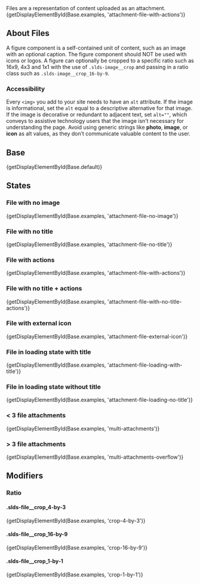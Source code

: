 
<div className="doc lead">
  Files are a representation of content uploaded as an attachment.
</div>

<CodeView exampleOnly>
  {getDisplayElementById(Base.examples, 'attachment-file-with-actions')}
</CodeView>

## About Files

A figure component is a self-contained unit of content, such as an image with an optional caption. The figure component should NOT be used with icons or logos. A figure can optionally be cropped to a specific ratio such as 16x9, 4x3 and 1x1 with the use of `.slds-image__crop` and passing in a ratio class such as `.slds-image__crop_16-by-9`.

### Accessibility

Every `<img>` you add to your site needs to have an `alt` attribute. If the image is informational, set the `alt` equal to a descriptive alternative for that image. If the image is decorative or redundant to adjacent text, set `alt=""`, which conveys to assistive technology users that the image isn’t necessary for understanding the page. Avoid using generic strings like **photo**, **image**, or **icon** as alt values, as they don’t communicate valuable content to the user.

## Base

<CodeView>
  {getDisplayElementById(Base.default)}
</CodeView>

## States

### File with no image

<CodeView>
  {getDisplayElementById(Base.examples, 'attachment-file-no-image')}
</CodeView>

### File with no title

<CodeView>
  {getDisplayElementById(Base.examples, 'attachment-file-no-title')}
</CodeView>

### File with actions

<CodeView>
  {getDisplayElementById(Base.examples, 'attachment-file-with-actions')}
</CodeView>

### File with no title + actions

<CodeView>
  {getDisplayElementById(Base.examples, 'attachment-file-with-no-title-actions')}
</CodeView>

### File with external icon

<CodeView>
  {getDisplayElementById(Base.examples, 'attachment-file-external-icon')}
</CodeView>

### File in loading state with title

<CodeView>
  {getDisplayElementById(Base.examples, 'attachment-file-loading-with-title')}
</CodeView>

### File in loading state without title

<CodeView>
  {getDisplayElementById(Base.examples, 'attachment-file-loading-no-title')}
</CodeView>

### < 3 file attachments

<CodeView>
  {getDisplayElementById(Base.examples, 'multi-attachments')}
</CodeView>

### > 3 file attachments

<CodeView>
  {getDisplayElementById(Base.examples, 'multi-attachments-overflow')}
</CodeView>

## Modifiers

### Ratio

#### .slds-file__crop_4-by-3

<CodeView>
  {getDisplayElementById(Base.examples, 'crop-4-by-3')}
</CodeView>

#### .slds-file__crop_16-by-9

<CodeView>
  {getDisplayElementById(Base.examples, 'crop-16-by-9')}
</CodeView>

#### .slds-file__crop_1-by-1

<CodeView>
  {getDisplayElementById(Base.examples, 'crop-1-by-1')}
</CodeView>

